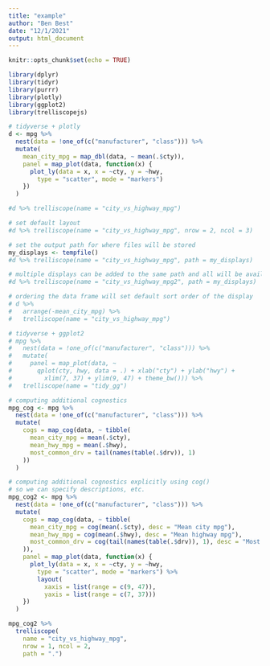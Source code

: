 ```yaml
---
title: "example"
author: "Ben Best"
date: "12/1/2021"
output: html_document
---
```


```r
knitr::opts_chunk$set(echo = TRUE)
```

```r
library(dplyr)
library(tidyr)
library(purrr)
library(plotly)
library(ggplot2)
library(trelliscopejs)

# tidyverse + plotly
d <- mpg %>%
  nest(data = !one_of(c("manufacturer", "class"))) %>%
  mutate(
    mean_city_mpg = map_dbl(data, ~ mean(.$cty)),
    panel = map_plot(data, function(x) {
      plot_ly(data = x, x = ~cty, y = ~hwy,
        type = "scatter", mode = "markers")
    })
  )

#d %>% trelliscope(name = "city_vs_highway_mpg")

# set default layout
#d %>% trelliscope(name = "city_vs_highway_mpg", nrow = 2, ncol = 3)

# set the output path for where files will be stored
my_displays <- tempfile()
#d %>% trelliscope(name = "city_vs_highway_mpg", path = my_displays)

# multiple displays can be added to the same path and all will be available in the viewer
#d %>% trelliscope(name = "city_vs_highway_mpg2", path = my_displays)

# ordering the data frame will set default sort order of the display
# d %>%
#   arrange(-mean_city_mpg) %>%
#   trelliscope(name = "city_vs_highway_mpg")

# tidyverse + ggplot2
# mpg %>%
#   nest(data = !one_of(c("manufacturer", "class"))) %>%
#   mutate(
#     panel = map_plot(data, ~
#       qplot(cty, hwy, data = .) + xlab("cty") + ylab("hwy") +
#         xlim(7, 37) + ylim(9, 47) + theme_bw())) %>%
#   trelliscope(name = "tidy_gg")

# computing additional cognostics
mpg_cog <- mpg %>%
  nest(data = !one_of(c("manufacturer", "class"))) %>%
  mutate(
    cogs = map_cog(data, ~ tibble(
      mean_city_mpg = mean(.$cty),
      mean_hwy_mpg = mean(.$hwy),
      most_common_drv = tail(names(table(.$drv)), 1)
    ))
  )

# computing additional cognostics explicitly using cog()
# so we can specify descriptions, etc.
mpg_cog2 <- mpg %>%
  nest(data = !one_of(c("manufacturer", "class"))) %>%
  mutate(
    cogs = map_cog(data, ~ tibble(
      mean_city_mpg = cog(mean(.$cty), desc = "Mean city mpg"),
      mean_hwy_mpg = cog(mean(.$hwy), desc = "Mean highway mpg"),
      most_common_drv = cog(tail(names(table(.$drv)), 1), desc = "Most common drive type")
    )),
    panel = map_plot(data, function(x) {
      plot_ly(data = x, x = ~cty, y = ~hwy,
        type = "scatter", mode = "markers") %>%
        layout(
          xaxis = list(range = c(9, 47)),
          yaxis = list(range = c(7, 37)))
    })
  )

mpg_cog2 %>%
  trelliscope(
    name = "city_vs_highway_mpg", 
    nrow = 1, ncol = 2,
    path = ".")
```

